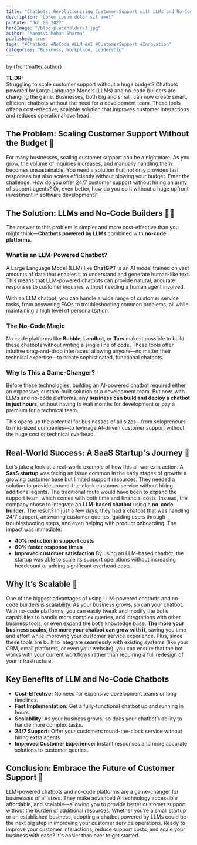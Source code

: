 ```yaml
---
title: "Chatbots: Revolutionizing Customer Support with LLMs and No-Code Builders 🚀🤖"
description: "Lorem ipsum dolor sit amet"
pubDate: "Jul 08 2022"
heroImage: "/blog-placeholder-3.jpg"
author: "Manasvi Mohan Sharma"
published: true
tags: "#Chatbots #NoCode #LLM #AI #CustomerSupport #Innovation"
categories: "Business, Workplace, Leadership"
---
```


by {frontmatter.author}

**TL;DR:**  
Struggling to scale customer support without a huge budget? Chatbots powered by Large Language Models (LLMs) and no-code builders are changing the game. Businesses, both big and small, can now create smart, efficient chatbots without the need for a development team. These tools offer a cost-effective, scalable solution that improves customer interactions and reduces operational overhead.

## The Problem: Scaling Customer Support Without the Budget 💸

For many businesses, scaling customer support can be a nightmare. As you grow, the volume of inquiries increases, and manually handling them becomes unsustainable. You need a solution that not only provides fast responses but also scales efficiently without blowing your budget.
Enter the challenge: How do you offer 24/7 customer support without hiring an army of support agents? Or, even better, how do you do it without a huge upfront investment in software development?

## The Solution: LLMs and No-Code Builders 🤯💡

The answer to this problem is simpler and more cost-effective than you might think—**Chatbots powered by LLMs** combined with **no-code platforms**.

### What is an LLM-Powered Chatbot?

A Large Language Model (LLM) like **ChatGPT** is an AI model trained on vast amounts of data that enables it to understand and generate human-like text. This means that LLM-powered chatbots can provide natural, accurate responses to customer inquiries without needing a human agent involved.

With an LLM chatbot, you can handle a wide range of customer service tasks, from answering FAQs to troubleshooting common problems, all while maintaining a high level of personalization.

### The No-Code Magic

No-code platforms like **Bubble**, **Landbot**, or **Tars** make it possible to build these chatbots without writing a single line of code. These tools offer intuitive drag-and-drop interfaces, allowing anyone—no matter their technical expertise—to create sophisticated, functional chatbots.

### Why Is This a Game-Changer?

Before these technologies, building an AI-powered chatbot required either an expensive, custom-built solution or a development team. But now, with LLMs and no-code platforms, **any business can build and deploy a chatbot in just hours**, without having to wait months for development or pay a premium for a technical team.

This opens up the potential for businesses of all sizes—from solopreneurs to mid-sized companies—to leverage AI-driven customer support without the huge cost or technical overhead.

## Real-World Success: A SaaS Startup's Journey 🚀

Let’s take a look at a real-world example of how this all works in action.
A **SaaS startup** was facing an issue common in the early stages of growth: a growing customer base but limited support resources. They needed a solution to provide around-the-clock customer service without hiring additional agents. The traditional route would have been to expand the support team, which comes with both time and financial costs.
Instead, the company chose to integrate an **LLM-based chatbot** using a **no-code builder**. The result? In just a few days, they had a chatbot that was handling 24/7 support, answering customer queries, guiding users through troubleshooting steps, and even helping with product onboarding.
The impact was immediate:

- **40% reduction in support costs**
- **60% faster response times**
- **Improved customer satisfaction**
  By using an LLM-based chatbot, the startup was able to scale its support operations without increasing headcount or adding significant overhead costs.

## Why It’s Scalable 🔄

One of the biggest advantages of using LLM-powered chatbots and no-code builders is scalability.
As your business grows, so can your chatbot. With no-code platforms, you can easily tweak and modify the bot’s capabilities to handle more complex queries, add integrations with other business tools, or even expand the bot’s knowledge base. **The more your business scales, the more your chatbot can grow with it**, saving you time and effort while improving your customer service experience.
Plus, since these tools are built to integrate seamlessly with existing systems (like your CRM, email platforms, or even your website), you can ensure that the bot works with your current workflows rather than requiring a full redesign of your infrastructure.

## Key Benefits of LLM and No-Code Chatbots

- **Cost-Effective:** No need for expensive development teams or long timelines.
- **Fast Implementation:** Get a fully-functional chatbot up and running in hours.
- **Scalability:** As your business grows, so does your chatbot’s ability to handle more complex tasks.
- **24/7 Support:** Offer your customers round-the-clock service without hiring extra agents.
- **Improved Customer Experience:** Instant responses and more accurate solutions to customer queries.

## Conclusion: Embrace the Future of Customer Support 🎯

LLM-powered chatbots and no-code platforms are a game-changer for businesses of all sizes. They make advanced AI technology accessible, affordable, and scalable—allowing you to provide better customer support without the burden of additional resources.
Whether you’re a small startup or an established business, adopting a chatbot powered by LLMs could be the next big step in improving your customer service operations.
Ready to improve your customer interactions, reduce support costs, and scale your business with ease? It's easier than ever to get started.
